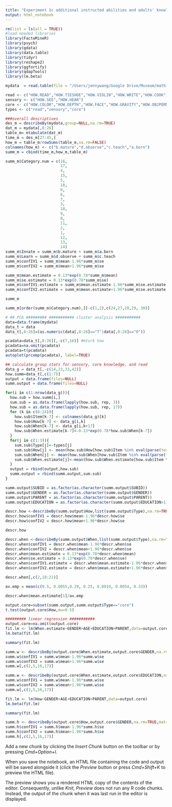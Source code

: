 ```yaml
---
title: "Experiment 1c additional instructed abilities and adults' knowledge origins belief"
output: html_notebook
---
```


```r
rm(list = ls(all = TRUE))
#load needed libraries
library(FactoMineR)
library(psych)
library(gdata)
library(data.table)
library(tidyr)
library(reshape2)
library(ggfortify)
library(qdapTools)
library(lm.beta)

mydata  = read.table(file = "/Users/jennywang/Google Drive/Museum/mathitude/data/alternative analyses/additional items.csv", sep=",",header=TRUE, na.strings="")

read <- c("HOW.READ","HOW.TIESHOE","HOW.VIOLIN","HOW.WRITE","HOW.COOK","HOW.BIKE","HOW.CLOCK","HOW.DIVIDE")
sensory <- c("HOW.SEE","HOW.HEAR")
core <- c("HOW.COLOR","HOW.DEPTH","HOW.FACE","HOW.GRAVITY","HOW.OBJPERM","HOW.MORE","HOW.HELP")
types <- c("read","sensory","core")

```
```r
###overall descriptives
des_m = describeBy(mydata,group=NULL,na.rm=TRUE)
dat_m = mydata[,8:26]
table_m= mtabulate(dat_m)
time_m = des_m[27:45,]
how_m = table_m/rowSums(table_m,na.rm=FALSE)
colnames(how_m) <- c("b.mature","d.observe","c.teach","a.born")
summ_m = cbind(time_m,how_m,table_m)

summ_m$Category.num = c(16,
                        17,
                        4,
                        15,
                        5,
                        18,
                        0,
                        6,
                        7,
                        3,
                        10,
                        9,
                        8,
                        11,
                        2,
                        1,
                        12,
                        13,
                        14)
summ_m$Innate = summ_m$b.mature + summ_m$a.born
summ_m$Learn = summ_m$d.observe + summ_m$c.teach
summ_m$confIV1 = summ_m$mean-1.96*summ_m$se
summ_m$confIV2 = summ_m$mean+1.96*summ_m$se

summ_m$mean.estimate = 0.13*exp(0.78*summ_m$mean)
summ_m$se.estimate = 0.13*exp(0.78*summ_m$se)
summ_m$confIV1.estimate = summ_m$mean.estimate-1.96*summ_m$se.estimate
summ_m$confIV2.estimate = summ_m$mean.estimate+1.96*summ_m$se.estimate

summ_m

summ_m[order(summ_m$Category.num),][-c(1,2),c(24,27,28,29, 30)]

```

```r
# ## PCA ######### ########### cluster analysis ###########
data=data.frame(mydata)
data_t = data
data_t[,8:26]=(as.numeric(data[,8:26]=="T"|data[,8:26]=="O"))

pcadata=data_t[,8:26][,-c(7,16)] #mturk how
pcadata=na.omit(pcadata)
pcadata=t(pcadata)
autoplot(prcomp(pcadata), label=TRUE)
```


```r
## calculate group stats for sensory, core knowledge, and read
data_g = data_t[,-c(14,23,33,42)]
how.summ=data_t[,c(1:7)]
output = data.frame(files=NULL)
summ.output = data.frame(files=NULL)

for(i in c(1:nrow(data_g))){
  how.sub = how.summ[i,]
  sum.sub = as.data.frame(lapply(how.sub, rep, 3))
  how.sub = as.data.frame(lapply(how.sub, rep, 17))
  for (k in c(8:24)){
    how.sub$Item[k-7] <- colnames(data_g)[k]
    how.sub$How[k-7] <- data_g[i,k]
    how.sub$When[k-7] <- data_g[i,k+17]
    how.sub$When.estimate[k-7]<-0.13*exp(0.78*how.sub$When[k-7])
  }
  for(j in c(1:3)){
    sum.sub$Type[j]<-types[j]
    sum.sub$How[j] <- mean(how.sub$How[how.sub$Item %in% eval(parse(text = types[j]))],na.rm=TRUE)
    sum.sub$When[j] <- mean(how.sub$When[how.sub$Item %in% eval(parse(text = types[j]))],na.rm=TRUE)
    sum.sub$When.estimate[j]<-mean(how.sub$When.estimate[how.sub$Item %in% eval(parse(text = types[j]))],na.rm=TRUE)
  }
  output = rbind(output,how.sub)
  summ.output = rbind(summ.output,sum.sub)
}

summ.output$SUBID = as.factor(as.character(summ.output$SUBID))
summ.output$GENDER = as.factor(as.character(summ.output$GENDER))
summ.output$PARENT = as.factor(as.character(summ.output$PARENT))
summ.output$EDUCATION = as.factor(as.character(summ.output$EDUCATION>1))

descr.how <-describeBy(summ.output$How,list(summ.output$Type),na.rm=TRUE,mat=TRUE)
descr.how$confIV1 = descr.how$mean-1.96*descr.how$se
descr.how$confIV2 = descr.how$mean+1.96*descr.how$se

descr.how


```

```r

descr.when <-describeBy(summ.output$When,list(summ.output$Type),na.rm=TRUE,mat=TRUE)
descr.when$confIV1 = descr.when$mean-1.96*descr.when$se
descr.when$confIV2 = descr.when$mean+1.96*descr.when$se
descr.when$mean.estimate = 0.13*exp(0.78*descr.when$mean)
descr.when$se.estimate = 0.13*exp(0.78*descr.when$se)
descr.when$confIV1.estimate = descr.when$mean.estimate-1.96*descr.when$se.estimate
descr.when$confIV2.estimate = descr.when$mean.estimate+1.96*descr.when$se.estimate

descr.when[,c(2,18:21)]

```

```r
av.emp = mean(c(0.5, 0.0055,0.29, 0.25, 0.0019, 0.0054, 0.33))

descr.when$mean.estimate[1]/av.emp

```

```r
output.core=subset(summ.output,summ.output$Type=="core")
t.test(output.core$How,mu=0.5)

```

```r
######### linear regression ###########
output.core=na.omit(output.core)
fit.lm <- lm(When.estimate~GENDER+AGE+EDUCATION+PARENT,data=output.core)
lm.beta(fit.lm)
```

```r
summary(fit.lm)
```

```r

summ.w <- describeBy(output.core$When.estimate,output.core$GENDER,na.rm=TRUE,mat=TRUE)
summ.w$confIV1 = summ.w$mean-1.96*summ.w$se
summ.w$confIV2 = summ.w$mean+1.96*summ.w$se
summ.w[,c(2,5,16,17)]


```

```r
summ.w <- describeBy(output.core$When.estimate,output.core$EDUCATION,na.rm=TRUE,mat=TRUE)
summ.w$confIV1 = summ.w$mean-1.96*summ.w$se
summ.w$confIV2 = summ.w$mean+1.96*summ.w$se
summ.w[,c(2,5,16,17)]

```

```r

fit.lm <- lm(How~GENDER+AGE+EDUCATION+PARENT,data=output.core)
lm.beta(fit.lm)
```

```r
summary(fit.lm)

```

```r
summ.h <- describeBy(output.core$How,output.core$GENDER,na.rm=TRUE,mat=TRUE)
summ.h$confIV1 = summ.h$mean-1.96*summ.h$se
summ.h$confIV2 = summ.h$mean+1.96*summ.h$se
summ.h[,c(2,5,16,17)]
```


Add a new chunk by clicking the *Insert Chunk* button on the toolbar or by pressing *Cmd+Option+I*.

When you save the notebook, an HTML file containing the code and output will be saved alongside it (click the *Preview* button or press *Cmd+Shift+K* to preview the HTML file). 

The preview shows you a rendered HTML copy of the contents of the editor. Consequently, unlike *Knit*, *Preview* does not run any R code chunks. Instead, the output of the chunk when it was last run in the editor is displayed.

